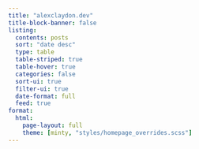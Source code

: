 ```yaml
---
title: "alexclaydon.dev"
title-block-banner: false
listing:
  contents: posts
  sort: "date desc"
  type: table
  table-striped: true
  table-hover: true
  categories: false
  sort-ui: true
  filter-ui: true
  date-format: full
  feed: true
format:
  html:
    page-layout: full
    theme: [minty, "styles/homepage_overrides.scss"]
---
```


